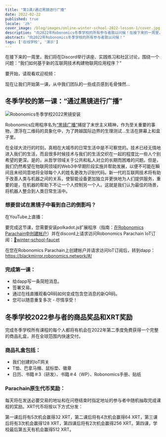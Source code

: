 ```yaml
---
title: "第1课/通过黑镜进行广播"
date: 2022-02-22
published: true
locale: 'zh'
cover_image: /blog/images/online-winter-school-2022-lesson-1/cover.jpg
description: "向2022年Robonomics冬季学校的所有参与者致以问候！在接下来的一周里，我们将在Discord举行讲座、实践练习和社区讨论，围绕一个问题：“我们如何基于新的互联网技术构建物联网应用程序？” 让我们开始第一课，从中我们团队的一些成员感到毛骨悚然..."
abstract: "向2022年Robonomics冬季学校的所有参与者致以问候！"
tags: ['在线学校', '演示']
---
```


<PostExpiredInfo/>

在接下来的一周里，我们将在Discord举行讲座、实践练习和社区讨论，围绕一个问题：“我们如何基于新的互联网技术构建物联网应用程序？”

要开始，请观看欢迎视频：

<YouTube id="https://youtu.be/HXfKfnowyB4" posterQuality="max"/>

现在让我们开始第一课，从中我们团队的一些成员感到毛骨悚然...

## 冬季学校的第一课：“通过黑镜进行广播”

![Robonomics冬季学校2022黑镜安装](/blog/images/online-winter-school-2022-lesson-1/blackmirror-installation.jpg)

Robonomics应用程序名为[“黑镜广播”](https://blackmirror.robonomics.network/#/)捕捉了末世主义精神，作为至关重要的事物，漂浮在二维码的具象化中，为了跨越国际边界的生理测试...生活在屏幕上和盒子里。

在全球大流行的时刻，真相在大城市的日常生活中是不可察觉的。技术已经无情地进入我们的生活，而且很多时候技术与我们的生活交织在一起的程度比一些人个别希望的更深。是的，从哲学领域关于公共和私人对立的长期而困难的问题。但是，我们仍然希望在物联网领域的Web3中早期阶段实施并帮助发展，以便不可能在瞬间且未经同意地将全球每个人的姓名更改为识别代码。新一代的互联网技术将有助于改善人类与机器之间的关系，使智能设备更加独立并更快地为人们提供服务，重要的是，在机器的帮助下不让一个人控制另一个人。这就是我们认为最佳的场景，将机器人整合到人类日常生活中。

<TextCard>

### 想要尝试在黑镜子中看到自己的倒影吗？

在YouTube上直播：

<YouTube id="https://youtu.be/AMX7TWVbmgs" posterQuality="max"/>

要完成这节课，您需要安装polkadot.js扩展程序（指南：[在Robonomics Parachain中创建帐户](https://wiki.robonomics.network/docs/en/create-account-in-dapp/)）并在discord上请求访问Robonomics Parachain IoT订阅：[🚰winter-school-faucet](https://discord.com/invite/5UWNGNaAUf)

在您在Robonomics Parachain上创建帐户并请求访问IoT订阅后，转到dapp：https://blackmirror.robonomics.network/#/

</TextCard>

<TextCard>

### 完成第一课：
- 给dapp写一条简短消息。
- 签署交易。
- 通过在线直播观看QR码如何变成包含您消息的新QR码。
- 您可以随意重复多次 - 尽情享受！

</TextCard>

## 冬季学校2022参与者的商品奖品和XRT奖励

完成冬季学校所有课程的每个人都将有机会在2022年第二季度免费获得一个完整的商品礼盒，并在全球范围内快速交付。

### 商品礼盒包括：
- 我们创建的IoT网关
- T恤、巴拿马帽、鼠标垫、徽章
- 日历、书籍＃3（研发）、书籍＃4（WP）、Robonomics手册、贴纸

### Parachain原生代币奖励：

每天将在发送必要交易的地址和在问卷结束时指定地址的参与者中随机抽取完成课程的奖励。XRT代币将按以下方式分发：

第一课后将有5次机会赢得32 XRT，第二课后将有4次机会赢得64 XRT，第三课后将有3次机会赢得128 XRT，第四课后将有2次机会赢得256 XRT。第四课，学校最后第五天有机会赢得512 XRT。